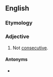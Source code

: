 ==English==

===Etymology===
{{prefix|non|consecutive|lang=en}}

===Adjective===
{{en-adj|-}}

# Not [[consecutive]].

====Antonyms====
* {{l|en|consecutive}}